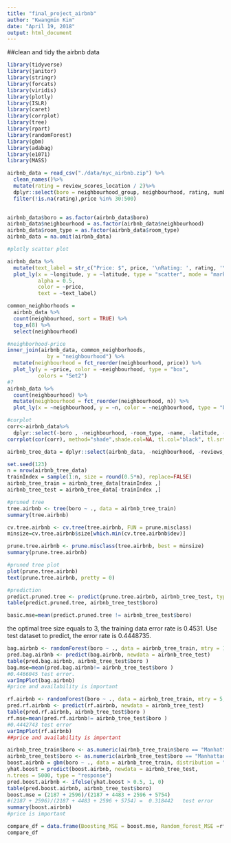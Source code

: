 ```yaml
---
title: "final_project_airbnb"
author: "Kwangmin Kim"
date: "April 19, 2018"
output: html_document
---
```

##clean and tidy the airbnb data

```r
library(tidyverse)
library(janitor)
library(stringr)
library(forcats)
library(viridis)
library(plotly)
library(ISLR)
library(caret)
library(corrplot)
library(tree)
library(rpart)
library(randomForest)
library(gbm)
library(adabag)
library(e1071)
library(MASS)
```

```r
airbnb_data = read_csv("./data/nyc_airbnb.zip") %>%
  clean_names()%>%
  mutate(rating = review_scores_location / 2)%>%
  dplyr::select(boro = neighbourhood_group, neighbourhood, rating, number_of_reviews, price, room_type, reviews_per_month, availability_365, calculated_host_listings_count, name, latitude, longitude)%>%
  filter(!is.na(rating),price %in% 30:500)
  

airbnb_data$boro = as.factor(airbnb_data$boro)
airbnb_data$neighbourhood = as.factor(airbnb_data$neighbourhood)
airbnb_data$room_type = as.factor(airbnb_data$room_type)
airbnb_data = na.omit(airbnb_data)
```


```r
#plotly scatter plot

airbnb_data %>%
  mutate(text_label = str_c("Price: $", price, '\nRating: ', rating, '\nName: ', name)) %>% 
  plot_ly(x = ~longitude, y = ~latitude, type = "scatter", mode = "markers",
          alpha = 0.5, 
          color = ~price,
          text = ~text_label)

common_neighborhoods =
  airbnb_data %>% 
  count(neighbourhood, sort = TRUE) %>% 
  top_n(8) %>% 
  select(neighbourhood)

#neighborhood-price
inner_join(airbnb_data, common_neighborhoods,
             by = "neighbourhood") %>% 
  mutate(neighbourhood = fct_reorder(neighbourhood, price)) %>% 
  plot_ly(y = ~price, color = ~neighbourhood, type = "box",
          colors = "Set2")
#?
airbnb_data %>% 
  count(neighbourhood) %>% 
  mutate(neighbourhood = fct_reorder(neighbourhood, n)) %>% 
  plot_ly(x = ~neighbourhood, y = ~n, color = ~neighbourhood, type = "bar")

#corplot
corr<-airbnb_data%>%
  dplyr::select(-boro , -neighbourhood, -room_type, -name, -latitude, -longitude)
corrplot(cor(corr), method="shade",shade.col=NA, tl.col="black", tl.srt=45)


```

```r
airbnb_tree_data = dplyr::select(airbnb_data, -neighbourhood, -reviews_per_month,- name, -latitude, -longitude)

set.seed(123)
n = nrow(airbnb_tree_data)
trainIndex = sample(1:n, size = round(0.5*n), replace=FALSE)
airbnb_tree_train = airbnb_tree_data[trainIndex ,]
airbnb_tree_test = airbnb_tree_data[-trainIndex ,]

#pruned tree
tree.airbnb <- tree(boro ~ ., data = airbnb_tree_train)
summary(tree.airbnb)

cv.tree.airbnb <- cv.tree(tree.airbnb, FUN = prune.misclass)
minsize=cv.tree.airbnb$size[which.min(cv.tree.airbnb$dev)]

prune.tree.airbnb <- prune.misclass(tree.airbnb, best = minsize)
summary(prune.tree.airbnb)

#pruned tree plot
plot(prune.tree.airbnb)
text(prune.tree.airbnb, pretty = 0)

#prediction
predict.pruned.tree <- predict(prune.tree.airbnb, airbnb_tree_test, type='class')
table(predict.pruned.tree, airbnb_tree_test$boro)

basic.mse=mean(predict.pruned.tree != airbnb_tree_test$boro)
```
the optimal tree size equals to 3, the training data error rate is 0.4531. Use test dataset to predict, the error rate is 0.4448735.  

```r
bag.airbnb <- randomForest(boro ~ ., data = airbnb_tree_train, mtry = 10, ntree = 500, importance = TRUE)
pred.bag.airbnb <- predict(bag.airbnb, newdata = airbnb_tree_test)
table(pred.bag.airbnb, airbnb_tree_test$boro )
bag.mse=mean(pred.bag.airbnb!= airbnb_tree_test$boro )
#0.4466045 test error.
varImpPlot(bag.airbnb)
#price and availability is important
```

```r
rf.airbnb <- randomForest(boro ~ ., data = airbnb_tree_train, mtry = 5, ntree = 500, importance = TRUE)
pred.rf.airbnb <- predict(rf.airbnb, newdata = airbnb_tree_test)
table(pred.rf.airbnb, airbnb_tree_test$boro )
rf.mse=mean(pred.rf.airbnb!= airbnb_tree_test$boro )
#0.4442743 test error
varImpPlot(rf.airbnb)
##price and availability is important
```

```r
airbnb_tree_train$boro <- as.numeric(airbnb_tree_train$boro == "Manhattan") 
airbnb_tree_test$boro <- as.numeric(airbnb_tree_test$boro == "Manhattan") 
boost.airbnb = gbm(boro ~ ., data = airbnb_tree_train, distribution = "bernoulli", n.trees = 5000, interaction.depth = 4)
yhat.boost = predict(boost.airbnb, newdata = airbnb_tree_test,
n.trees = 5000, type = "response")
pred.boost.airbnb <- ifelse(yhat.boost > 0.5, 1, 0)
table(pred.boost.airbnb, airbnb_tree_test$boro)
boost.mse = (2187 + 2596)/(2187 + 4483 + 2596 + 5754)
#(2187 + 2596)/(2187 + 4483 + 2596 + 5754) =  0.318442   test error
summary(boost.airbnb)
#price is important
```

```r
compare_df = data.frame(Boosting_MSE = boost.mse, Random_forest_MSE =rf.mse, Bagging_MSE = bag.mse, Decision_trees_MSE = basic.mse)
compare_df
```

